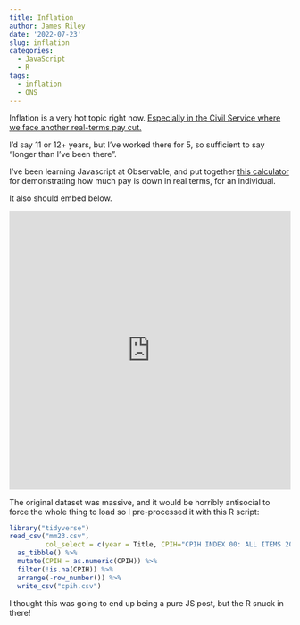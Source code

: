 ```yaml
---
title: Inflation
author: James Riley
date: '2022-07-23'
slug: inflation
categories:
  - JavaScript
  - R
tags:
  - inflation
  - ONS
---
```


Inflation is a very hot topic right now. [Especially in the Civil Service where we face another real-terms pay cut.](https://www.pcs.org.uk/news-events/news/insulting-public-sector-pay-offers-show-need-coordinate-action)

I'd say 11 or 12+ years, but I've worked there for 5, so sufficient to say "longer than I've been there". 

I've been learning Javascript at Observable, and put together [this calculator](https://observablehq.com/@jimr1603/uk-cpih-inflation-calculator) for demonstrating how much pay is down in real terms, for an individual. 

It also should embed below.

```{=html}
<iframe width="100%" height="500" frameborder="0"
  src="https://observablehq.com/embed/@jimr1603/uk-cpih-inflation-calculator?cell=*"></iframe>
```

The original dataset was massive, and it would be horribly antisocial to force the whole thing to load so I pre-processed it with this R script:

```r
library("tidyverse")
read_csv("mm23.csv",
         col_select = c(year = Title, CPIH="CPIH INDEX 00: ALL ITEMS 2015=100")) %>% 
  as_tibble() %>% 
  mutate(CPIH = as.numeric(CPIH)) %>% 
  filter(!is.na(CPIH)) %>% 
  arrange(-row_number()) %>% 
  write_csv("cpih.csv")
```

I thought this was going to end up being a pure JS post, but the R snuck in there! 